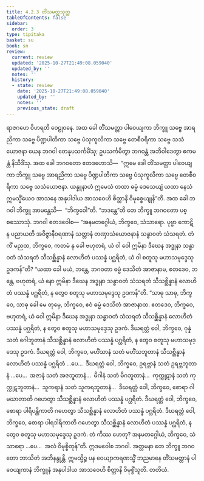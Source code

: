 ```yaml
---
title: 4.2.3 တိံသမတ္တသုတ္တ
tableOfContents: false
sidebar:
  order: 3
type: tipitaka
basket: su
book: sn
review:
  current: review
  updated: '2025-10-27T21:49:08.059040'
  updated_by: ''
  notes: ''
  history:
  - state: review
    date: '2025-10-27T21:49:08.059040'
    updated_by: ''
    notes: ''
    previous_state: draft
---
```



<ReviewStatus review={frontmatter.review} showDetails={true} />

<HypothesisAnnotation frontmatter={frontmatter} />

<DynamicBreadcrumb />

<Division number="136" book="sn" e="ch" v="18" p="299">

<Paragraph number="868" book="sn">
ရာဇဂဟေ ဝိဟရတိ ဝေဠုဝနေ. အထ ခေါ တိံသမတ္တာ ပါဝေယျကာ ဘိက္ခူ သဗ္ဗေ အာရညိကာ သဗ္ဗေ ပိဏ္ဍပါတိကာ သဗ္ဗေ ပံသုကူလိကာ သဗ္ဗေ တေစီဝရိကာ သဗ္ဗေ သသံယောဇနာ ယေန ဘဂဝါ တေနုပသင်္ကမိံသု; ဥပသင်္ကမိတွာ ဘဂဝန္တံ အဘိဝါဒေတွာ ဧကမန္တံ နိသီဒိံသု. အထ ခေါ ဘဂဝတော ဧတဒဟောသိ—  “ဣမေ ခေါ တိံသမတ္တာ ပါဝေယျကာ ဘိက္ခူ သဗ္ဗေ အာရညိကာ သဗ္ဗေ ပိဏ္ဍပါတိကာ သဗ္ဗေ ပံသုကူလိကာ သဗ္ဗေ တေစီဝရိကာ သဗ္ဗေ သသံယောဇနာ. ယန္နူနာဟံ ဣမေသံ တထာ ဓမ္မံ ဒေသေယျံ ယထာ နေသံ ဣမသ္မိံယေဝ အာသနေ အနုပါဒါယ အာသဝေဟိ စိတ္တာနိ ဝိမုစ္စေယျုန်”တိ. အထ ခေါ ဘဂဝါ ဘိက္ခူ အာမန္တေသိ—  “ဘိက္ခဝေါ”တိ. “ဘဒန္တေ”တိ တေ ဘိက္ခူ ဘဂဝတော ပစ္စဿောသုံ. ဘဂဝါ ဧတဒဝေါစ—
</Paragraph>

<Paragraph number="869" book="sn">
“အနမတဂ္ဂေါယံ, ဘိက္ခဝေ, သံသာရော. ပုဗ္ဗာ ကောဋိ န ပညာယတိ အဝိဇ္ဇာနီဝရဏာနံ သတ္တာနံ တဏှာသံယောဇနာနံ သန္ဓာဝတံ သံသရတံ. တံ ကိံ မညထ, ဘိက္ခဝေ, ကတမံ နု ခေါ ဗဟုတရံ, ယံ ဝါ ဝေါ ဣမိနာ ဒီဃေန အဒ္ဓုနာ သန္ဓာဝတံ သံသရတံ သီသစ္ဆိန္နာနံ လောဟိတံ ပဿန္နံ ပဂ္ဃရိတံ, ယံ ဝါ စတူသု မဟာသမုဒ္ဒေသု ဥဒကန်”တိ? “ယထာ ခေါ မယံ, ဘန္တေ, ဘဂဝတာ ဓမ္မံ ဒေသိတံ အာဇာနာမ, ဧတဒေဝ, ဘန္တေ, ဗဟုတရံ, ယံ နော ဣမိနာ ဒီဃေန အဒ္ဓုနာ သန္ဓာဝတံ သံသရတံ သီသစ္ဆိန္နာနံ လောဟိတံ ပဿန္နံ ပဂ္ဃရိတံ, န တွေဝ စတူသု မဟာသမုဒ္ဒေသု ဥဒကန်”တိ.
</Paragraph>

<Paragraph number="870" book="sn">
“သာဓု သာဓု, ဘိက္ခဝေ, သာဓု ခေါ မေ တုမှေ, ဘိက္ခဝေ, ဧဝံ ဓမ္မံ ဒေသိတံ အာဇာနာထ. ဧတဒေဝ, ဘိက္ခဝေ, ဗဟုတရံ, ယံ ဝေါ ဣမိနာ ဒီဃေန အဒ္ဓုနာ သန္ဓာဝတံ သံသရတံ သီသစ္ဆိန္နာနံ လောဟိတံ ပဿန္နံ ပဂ္ဃရိတံ, န တွေဝ စတူသု မဟာသမုဒ္ဒေသု ဥဒကံ. ဒီဃရတ္တံ ဝေါ, ဘိက္ခဝေ, ဂုန္နံ သတံ ဂေါဘူတာနံ သီသစ္ဆိန္နာနံ လောဟိတံ ပဿန္နံ ပဂ္ဃရိတံ, န တွေဝ စတူသု မဟာသမုဒ္ဒေသု ဥဒကံ. ဒီဃရတ္တံ ဝေါ, ဘိက္ခဝေ, မဟိံသာနံ သတံ မဟိံသဘူတာနံ သီသစ္ဆိန္နာနံ လောဟိတံ ပဿန္နံ ပဂ္ဃရိတံ …ပေ…  ဒီဃရတ္တံ ဝေါ, ဘိက္ခဝေ, ဥရဗ္ဘာနံ သတံ ဥရဗ္ဘဘူတာနံ …ပေ…  အဇာနံ သတံ အဇဘူတာနံ…  မိဂါနံ သတံ မိဂဘူတာနံ…  ကုက္ကုဋာနံ သတံ ကုက္ကုဋဘူတာနံ…  သူကရာနံ သတံ သူကရဘူတာနံ…  ဒီဃရတ္တံ ဝေါ, ဘိက္ခဝေ, စောရာ ဂါမဃာတာတိ ဂဟေတွာ သီသစ္ဆိန္နာနံ လောဟိတံ ပဿန္နံ ပဂ္ဃရိတံ. ဒီဃရတ္တံ ဝေါ, ဘိက္ခဝေ, စောရာ ပါရိပန္ထိကာတိ ဂဟေတွာ သီသစ္ဆိန္နာနံ လောဟိတံ ပဿန္နံ ပဂ္ဃရိတံ. ဒီဃရတ္တံ ဝေါ, ဘိက္ခဝေ, စောရာ ပါရဒါရိကာတိ ဂဟေတွာ သီသစ္ဆိန္နာနံ လောဟိတံ ပဿန္နံ ပဂ္ဃရိတံ, န တွေဝ စတူသု မဟာသမုဒ္ဒေသု ဥဒကံ. တံ ကိဿ ဟေတု? အနမတဂ္ဂေါယံ, ဘိက္ခဝေ, သံသာရော …ပေ…  အလံ ဝိမုစ္စိတုန်”တိ.
</Paragraph>

<Paragraph number="871" book="sn">
ဣဒမဝေါစ ဘဂဝါ. အတ္တမနာ တေ ဘိက္ခူ ဘဂဝတော ဘာသိတံ အဘိနန္ဒုန္တိ. ဣမသ္မိဉ္စ ပန ဝေယျာကရဏသ္မိံ ဘညမာနေ တိံသမတ္တာနံ ပါဝေယျကာနံ ဘိက္ခူနံ အနုပါဒါယ အာသဝေဟိ စိတ္တာနိ ဝိမုစ္စိံသူတိ.

</Paragraph>
</Division>

<Paragraph number="872" type="center" book="sn">
တတိယံ.
</Paragraph>